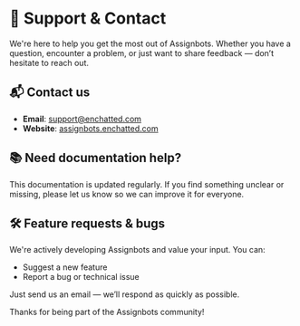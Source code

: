 # 💬 Support & Contact

We're here to help you get the most out of Assignbots. Whether you have a question, encounter a problem, or just want to share feedback — don’t hesitate to reach out.

## 📬 Contact us
- **Email**: [support@enchatted.com](mailto:support@enchatted.com)
- **Website**: [assignbots.enchatted.com](https://assignbots.enchatted.com)

## 📚 Need documentation help?
This documentation is updated regularly. If you find something unclear or missing, please let us know so we can improve it for everyone.

## 🛠️ Feature requests & bugs
We're actively developing Assignbots and value your input. You can:
- Suggest a new feature
- Report a bug or technical issue

Just send us an email — we’ll respond as quickly as possible.

Thanks for being part of the Assignbots community!